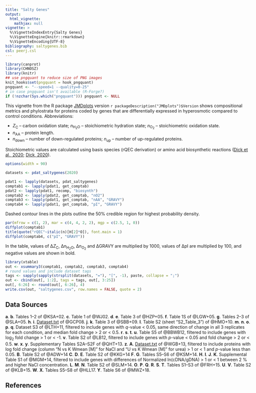 ```yaml
---
title: "Salty Genes"
output:
  html_vignette:
    mathjax: null
vignette: >
  %\VignetteIndexEntry{Salty Genes}
  %\VignetteEngine{knitr::rmarkdown}
  %\VignetteEncoding{UTF-8}
bibliography: saltygenes.bib
csl: peerj.csl
---
```


```r
library(canprot)
library(CHNOSZ)
library(knitr)
## use pngquant to reduce size of PNG images
knit_hooks$set(pngquant = hook_pngquant)
pngquant <- "--speed=1 --quality=0-25"
# in case pngquant isn't available (R-Forge?)
if (!nzchar(Sys.which("pngquant"))) pngquant <- NULL 
```

This vignette from the R package [JMDplots](https://github.com/jedick/JMDplots) version `r packageDescription("JMDplots")$Version` shows compositional metrics and phylostrata for proteins coded by genes that are differentially expressed in hyperosmotic compared to control conditions.
Abbreviations:

  * <i>Z</i><sub>C</sub> &ndash; carbon oxidation state; <i>n</i><sub>H<sub>2</sub>O</sub> &ndash; stoichiometric hydration state; <i>n</i><sub>O<sub>2</sub></sub> &ndash; stoichiometric oxidation state.
  * <i>n</i><sub>AA</sub> &ndash; protein length.
  * <i>n</i><sub>down</sub> &ndash; number of down-regulated proteins; <i>n</i><sub>up</sub> &ndash; number of up-regulated proteins.

Stoichiometric values are calculated using basis species (rQEC derivation) or amino acid biosynthetic reactions ([<span title="Distinct trends in chemical composition of proteins from metagenomes in redox and salinity gradients">Dick et al., 2020</span>](https://doi.org/10.1101/2020.04.01.020008); [<span title="Water as a reactant in the differential expression of proteins in cancer">Dick, 2020</a>](https://doi.org/10.1101/2020.04.09.035022)).

```r
options(width = 90)
```

<style type="text/css">
body {
  max-width: 800px;
  margin-left: auto;
  margin-right: auto;
}
</style>

```r
datasets <- pdat_saltygenes(2020)
```

```r
pdat1 <- lapply(datasets, pdat_saltygenes)
comptab1 <- lapply(pdat1, get_comptab)
pdat2 <- lapply(pdat1, recomp, "biosynth")
comptab2 <- lapply(pdat2, get_comptab, "nO2")
comptab3 <- lapply(pdat1, get_comptab, "nAA", "GRAVY")
comptab4 <- lapply(pdat1, get_comptab, "pI", "GRAVY")
```

Dashed contour lines in the plots outline the 50% credible region for highest probability density.

```r
par(mfrow = c(1, 2), mar = c(4, 4, 2, 2), mgp = c(2.5, 1, 0))
diffplot(comptab1)
title(quote("rQEC"~italic(n)[H[2]*O]), font.main = 1)
diffplot(comptab4, c("pI", "GRAVY"))
```

In the table, values of &Delta;<i>Z</i><sub>C</sub>, &Delta;<i>n</i><sub>H<sub>2</sub>O</sub>, &Delta;<i>n</i><sub>O<sub>2</sub></sub> and &Delta;GRAVY are multiplied by 1000, values of &Delta;pI are multiplied by 100, and negative values are shown in bold.

```r
library(xtable)
out <- xsummary3(comptab1, comptab2, comptab3, comptab4)
# round values and include dataset tags
tags <- sapply(sapply(strsplit(datasets, "="), "[", -1), paste, collapse = ";")
out <- cbind(out[, 1:2], tags = tags, out[, 3:25])
out[, 6:26] <- round(out[, 6:26], 4)
write.csv(out, "saltygenes.csv", row.names = FALSE, quote = 2)
```

## Data Sources

__a__. __b__. Tables 1--2 of @KSA+02.
__c__. Table 1 of @WJ02.
__d__. __e__. Table 3 of @HZP+05.
__f__. Table 1S of @LGW+05.
__g__. Tables 2--3 of @SLA+05.
__h__. __i__. [Dataset.txt](http://www.wright.edu/~oleg.paliy/Papers/Osmo_Temp/Dataset.txt) of @GCP08.
__j__. __k__. Table 3 of @SBB+09.
__l__. Table S2 (sheet "S2_Table_3") of @HMO+10.
__m__. __n__. __o__. __p__. __q__. Dataset S3 of @LTH+11, filtered to include genes with _q_-value < 0.05, same direction of change in all 3 replicates for each condition, and median fold change > 2 or < 0.5.
__r__. __s__. __t__. __u__. Table S5 of @BBWB12, filtered to include genes with log~2~ fold change > 1 or < -1.
__v__. Table S2 of @LB12, filtered to include genes with _p_-value < 0.05 and fold change > 2 or < 0.5.
__w__. __x__. __y__. Supplementary Tables S2A--S2F of @QHT+13.
__z__. __A__. [Dataset.txt](http://www.wright.edu/~oleg.paliy/Papers/UTI_Osmo/Dataset.txt) of @WGB+13, filtered to include proteins with log fold change (column "N vs K Wmean [M]" for NaCl and "U vs K Wmean [M]" for urea) > 1 or < 1 and _p_-value less than 0.05.
__B__. Table S2 of @ADW+14
__C__. __D__. __E__. Table S2 of @KKG+14
__F__. __G__. Tables S5--S6 of @KSM+14.
__H__. __I__. __J__. __K__. Supplemental Table S1 of @MGM+14, filtered to include genes with differences of Normalized ln(cDNA/gDNA) > 1 or < 1 between 2 % and higher NaCl concentration.
__L__. __M__. __N__. Table S2 of @SLM+14.
__O__. __P__. __Q__. __R__. __S__. __T__. Tables S1--S3 of @FRH+15.
__U__. __V__. Table S2 of @KLB+15.
__W__. __X__. Tables S5--S8 of @HLL17.
__Y__. Table S6 of @MWZ+18.

## References
